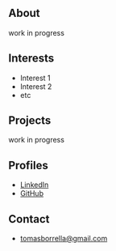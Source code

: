 ## About

work in progress

## Interests

* Interest 1
* Interest 2
* etc

## Projects

work in progress

## Profiles 

* [LinkedIn](https://www.linkedin.com/in/tomasborrella/)
* [GitHub](http://github.com/tomasborrella)

## Contact

* [tomasborrella@gmail.com](mailto:tomasborrella@gmail.com)
